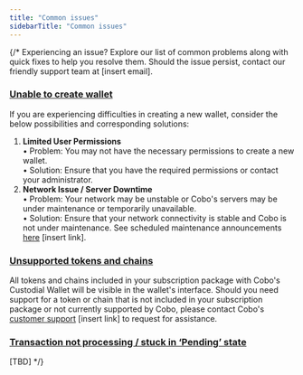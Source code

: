 ```yaml
---
title: "Common issues"
sidebarTitle: "Common issues"
---
```


{/*
Experiencing an issue? Explore our list of common problems along with quick fixes to help you resolve them. Should the issue persist, contact our friendly support team at [insert email].

### <u>**Unable to create wallet**</u>

If you are experiencing difficulties in creating a new wallet, consider the below possibilities and corresponding solutions:

1. **Limited User Permissions** <br />
   • Problem: You may not have the necessary permissions to create a new wallet. <br />
   • Solution: Ensure that you have the required permissions or contact your administrator.
1. **Network Issue / Server Downtime** <br />
   • Problem: Your network may be unstable or Cobo's servers may be under maintenance or temporarily unavailable. <br />
   • Solution: Ensure that your network connectivity is stable and Cobo is not under maintenance. See scheduled maintenance announcements <u>here</u> [insert link].

### <u>**Unsupported tokens and chains**</u>

All tokens and chains included in your subscription package with Cobo's Custodial Wallet will be visible in the wallet's interface. Should you need support for a token or chain that is not included in your subscription package or not currently supported by Cobo, please contact Cobo's <u>customer support</u> [insert link] to request for assistance.

### <u>**Transaction not processing / stuck in ‘Pending’ state**</u>

[TBD]
*/}
